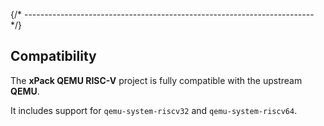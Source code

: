 
{/* ------------------------------------------------------------------------ */}

## Compatibility

The **xPack QEMU RISC-V** project is fully compatible with the upstream
**QEMU**.

It includes support for `qemu-system-riscv32` and `qemu-system-riscv64`.
